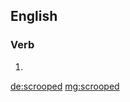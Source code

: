 ==English==

===Verb===
{{head|en|verb form}}

# {{en-past of|scroop}}

[[de:scrooped]]
[[mg:scrooped]]